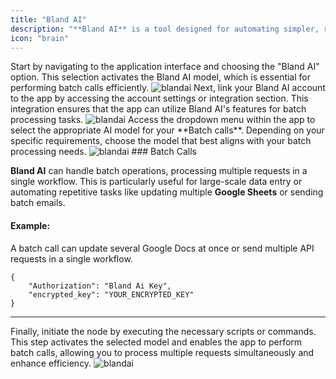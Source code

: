 ```yaml
---
title: "Bland AI"
description: "**Bland AI** is a tool designed for automating simpler, repetitive tasks that don’t require complex machine learning. It provides efficient automation for routine actions, making it ideal for automating tasks like generating invoices or processing bulk data with minimal setup. This allows users to streamline workflows and improve productivity without the need for advanced AI models."
icon: "brain"
---
```


<Steps>
  <Step title="Select Bland AI in App">
    Start by navigating to the application interface and choosing the "Bland AI"
    option. This selection activates the Bland AI model, which is essential for
    performing batch calls efficiently.
    <Frame>
      <img className="" src="/images/blandai/1.png" alt="blandai" />
    </Frame>
  </Step>
  <Step title="Integrate Account">
    Next, link your Bland AI account to the app by accessing the account
    settings or integration section. This integration ensures that the app can
    utilize Bland AI's features for batch processing tasks.
    <Frame>
      <img className="" src="/images/blandai/2.png" alt="blandai" />
    </Frame>
  </Step>
  <Step title="Choose Model">
    Access the dropdown menu within the app to select the appropriate AI model
    for your **Batch calls**. Depending on your specific requirements, choose the
    model that best aligns with your batch processing needs.
    <Frame>
      <img className="" src="/images/blandai/3.png" alt="blandai" />
    </Frame>
    ### Batch Calls

**Bland AI** can handle batch operations, processing multiple requests in a single workflow. This is particularly useful for large-scale data entry or automating repetitive tasks like updating multiple **Google Sheets** or sending batch emails.

#### Example:

A batch call can update several Google Docs at once or send multiple API requests in a single workflow.

```
{
    "Authorization": "Bland Ai Key",
    "encrypted_key": "YOUR_ENCRYPTED_KEY"
}
```

---

  </Step>
    <Step title="Run the Node">
    Finally, initiate the node by executing the necessary scripts or commands. This step activates the selected model and enables the app to perform batch calls, allowing you to process multiple requests simultaneously and enhance efficiency.
    <Frame>
     <img className="" src="/images/blandai/4.png" alt="blandai" />
    </Frame>
  </Step>
</Steps>

